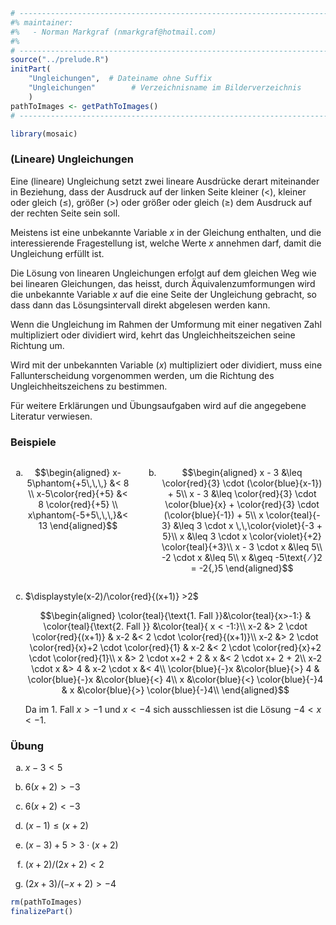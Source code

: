 ```r
# ---------------------------------------------------------------------------
#% maintainer:
#%   - Norman Markgraf (nmarkgraf@hotmail.com)
#%
# ---------------------------------------------------------------------------
source("../prelude.R")
initPart(
    "Ungleichungen",  # Dateiname ohne Suffix
    "Ungleichungen"        # Verzeichnisname im Bilderverzeichnis 
    )
pathToImages <- getPathToImages()
# ---------------------------------------------------------------------------

library(mosaic)

```

### (Lineare) Ungleichungen

Eine (lineare) Ungleichung setzt zwei lineare Ausdrücke derart miteinander in 
Beziehung, dass der Ausdruck auf der linken Seite kleiner ($<$), 
kleiner oder gleich ($\leq$), größer ($>$) oder größer oder gleich ($\geq$) 
dem Ausdruck auf der rechten Seite sein soll.

Meistens ist eine unbekannte Variable $x$ in der Gleichung enthalten, und die 
interessierende Fragestellung ist, welche Werte $x$ annehmen darf, damit die 
Ungleichung erfüllt ist.

Die Lösung von linearen Ungleichungen erfolgt auf dem gleichen Weg wie bei 
linearen Gleichungen, das heisst, durch Äquivalenzumformungen wird die 
unbekannte Variable $x$ auf die eine Seite der Ungleichung gebracht, 
so dass dann das Lösungsintervall direkt abgelesen werden kann. 

Wenn die Ungleichung im Rahmen der Umformung mit einer negativen Zahl 
multipliziert oder dividiert wird, kehrt das Ungleichheitszeichen seine 
Richtung um. 

Wird mit der unbekannten Variable ($x$) multipliziert oder dividiert, muss eine 
Fallunterscheidung vorgenommen werden, um die Richtung des 
Ungleichheitszeichens zu bestimmen.

Für weitere Erklärungen und Übungsaufgaben wird auf die angegebene Literatur 
verwiesen.


### Beispiele

::::::::: {.footnotesize}
:::::: {.columns}
:::{.column width="39%"}

a) $$\begin{aligned}
    x-5\phantom{+5\,\,\,}    &< 8 \\
    x-5\color{red}{+5}  &< 8 \color{red}{+5} \\
    x\phantom{-5+5\,\,\,}&< 13
   \end{aligned}$$

:::
::: {.column width="59%"}

b) $$\begin{aligned}
    x - 3               &\leq \color{red}{3} \cdot (\color{blue}{x-1}) + 5\\
    x - 3               &\leq \color{red}{3} \cdot \color{blue}{x} + \color{red}{3} \cdot (\color{blue}{-1}) + 5\\
    x \color{teal}{- 3} &\leq 3 \cdot x \,\,\color{violet}{-3 + 5}\\
    x                   &\leq 3 \cdot x \color{violet}{+2} \color{teal}{+3}\\
    x - 3 \cdot x       &\leq 5\\
    -2 \cdot x           &\leq 5\\
    x                   &\geq -5\text{ ⁄ }2 = -2{,}5
   \end{aligned}$$
:::
::::::


c) $\displaystyle(x-2)/\color{red}{(x+1)} >2$

   $$\begin{aligned}
    \color{teal}{\text{1. Fall }}&\color{teal}{x>-1:}      & \color{teal}{\text{2. Fall }} &\color{teal}{ x < -1:}\\
    x-2 &> 2 \cdot \color{red}{(x+1)}                      & x-2 &< 2 \cdot \color{red}{(x+1)}\\
    x-2 &> 2 \cdot \color{red}{x}+2 \cdot \color{red}{1}   & x-2 &< 2 \cdot \color{red}{x}+2 \cdot \color{red}{1}\\
    x   &> 2 \cdot x+2 + 2                                 & x &< 2 \cdot x+ 2 + 2\\
    x-2 \cdot x   &> 4                                     & x-2 \cdot x &< 4\\
    \color{blue}{-}x  &\color{blue}{>} 4                   & \color{blue}{-}x &\color{blue}{<} 4\\
     x            &\color{blue}{<} \color{blue}{-}4        & x  &\color{blue}{>} \color{blue}{-}4\\
   \end{aligned}$$
   
   Da im 1. Fall $x>-1$ und $x <-4$ sich ausschliessen ist die Lösung 
   $-4 < x < -1$.
   
:::::::::

### Übung

a) $\displaystyle x-3 < 5$

a) $\displaystyle 6(x+2) > -3$

a) $\displaystyle 6(x+2) < -3$

a) $\displaystyle (x-1) \leq (x+2)$

a) $\displaystyle (x-3) + 5 > 3 \cdot (x+2)$

a) $\displaystyle (x+2)/(2x+2) < 2$

a) $\displaystyle (2x+3)/(-x+2) > -4$


```r
rm(pathToImages)
finalizePart()
```
